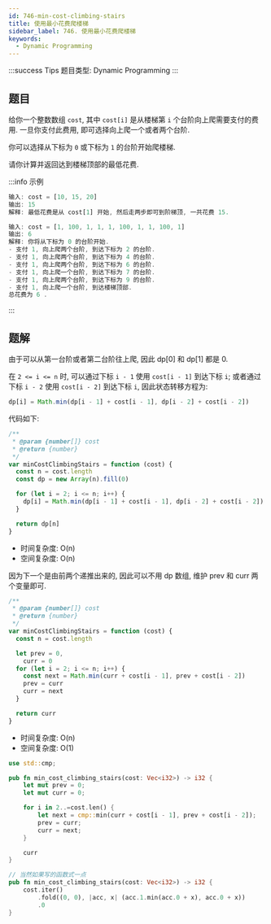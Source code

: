 ```yaml
---
id: 746-min-cost-climbing-stairs
title: 使用最小花费爬楼梯
sidebar_label: 746. 使用最小花费爬楼梯
keywords:
  - Dynamic Programming
---
```


:::success Tips
题目类型: Dynamic Programming
:::

## 题目

给你一个整数数组 `cost`, 其中 `cost[i]` 是从楼梯第 `i` 个台阶向上爬需要支付的费用. 一旦你支付此费用, 即可选择向上爬一个或者两个台阶.

你可以选择从下标为 `0` 或下标为 `1` 的台阶开始爬楼梯.

请你计算并返回达到楼梯顶部的最低花费.

:::info 示例

```ts
输入: cost = [10, 15, 20]
输出: 15
解释: 最低花费是从 cost[1] 开始, 然后走两步即可到阶梯顶, 一共花费 15.
```

```ts
输入: cost = [1, 100, 1, 1, 1, 100, 1, 1, 100, 1]
输出: 6
解释: 你将从下标为 0 的台阶开始.
- 支付 1, 向上爬两个台阶, 到达下标为 2 的台阶.
- 支付 1, 向上爬两个台阶, 到达下标为 4 的台阶.
- 支付 1, 向上爬两个台阶, 到达下标为 6 的台阶.
- 支付 1, 向上爬一个台阶, 到达下标为 7 的台阶.
- 支付 1, 向上爬两个台阶, 到达下标为 9 的台阶.
- 支付 1, 向上爬一个台阶, 到达楼梯顶部.
总花费为 6 .
```

:::

## 题解


<Tabs>
  <TabItem value="JavaScript" label="JavaScript" default>

由于可以从第一台阶或者第二台阶往上爬, 因此 dp[0] 和 dp[1] 都是 0.

在 `2 <= i <= n` 时, 可以通过下标 `i - 1` 使用 `cost[i - 1]` 到达下标 `i`; 或者通过下标 `i - 2` 使用 `cost[i - 2]` 到达下标 `i`, 因此状态转移方程为:

```ts
dp[i] = Math.min(dp[i - 1] + cost[i - 1], dp[i - 2] + cost[i - 2])
```

代码如下:

```ts
/**
 * @param {number[]} cost
 * @return {number}
 */
var minCostClimbingStairs = function (cost) {
  const n = cost.length
  const dp = new Array(n).fill(0)

  for (let i = 2; i <= n; i++) {
    dp[i] = Math.min(dp[i - 1] + cost[i - 1], dp[i - 2] + cost[i - 2])
  }

  return dp[n]
}
```

- 时间复杂度: O(n)
- 空间复杂度: O(n)

</TabItem>
<TabItem value="JavaScript - 不使用 dp 数组" label="JavaScript - 不使用 dp 数组">

因为下一个是由前两个递推出来的, 因此可以不用 dp 数组, 维护 prev 和 curr 两个变量即可.

```ts
/**
 * @param {number[]} cost
 * @return {number}
 */
var minCostClimbingStairs = function (cost) {
  const n = cost.length

  let prev = 0,
    curr = 0
  for (let i = 2; i <= n; i++) {
    const next = Math.min(curr + cost[i - 1], prev + cost[i - 2])
    prev = curr
    curr = next
  }

  return curr
}
```

- 时间复杂度: O(n)
- 空间复杂度: O(1)

</TabItem>
<TabItem value="Rust" label="Rust">

```rust
use std::cmp;

pub fn min_cost_climbing_stairs(cost: Vec<i32>) -> i32 {
    let mut prev = 0;
    let mut curr = 0;

    for i in 2..=cost.len() {
        let next = cmp::min(curr + cost[i - 1], prev + cost[i - 2]);
        prev = curr;
        curr = next;
    }

    curr
}

// 当然如果写的函数式一点
pub fn min_cost_climbing_stairs(cost: Vec<i32>) -> i32 {
    cost.iter()
        .fold((0, 0), |acc, x| (acc.1.min(acc.0 + x), acc.0 + x))
        .0
}
```

</TabItem>
</Tabs>
